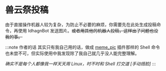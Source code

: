 
# 兽云祭投稿
由于直接操作机器人较为复杂，为防止不必要的麻烦，你需要先在此处生成投稿命令，再使用 IdhagnBot 发送图片。~~或者用其他的机器人投稿，这样出了问题也没我的事。~~

<FoxtailSubmit />

:::note 作者的话
其实只有我自己用的话，做成 [meme_pic](/docs/guide/plugins/meme_pic) 插件那样的 Shell 命令也未尝不可，但实际使用中我发现除了我自己就几乎没人能完整理解。

*确实不是每个人都像我一样天天用 Linux，时不时和 Shell 打交道 [手动捂脸]*
:::
